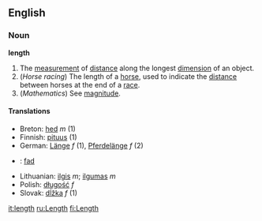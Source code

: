 ==English==

===Noun===
'''length'''
# The [[measurement]] of [[distance]] along the longest [[dimension]] of an object.
# (''Horse racing'') The length of a [[horse]], used to indicate the [[distance]] between horses at the end of a [[race]].
# (''Mathematics'') See [[magnitude]].

====Translations====
*Breton: [[hed]] ''m'' (1)
*Finnish: [[pituus]] (1)
*German: [[Länge]] ''f'' (1), [[Pferdelänge]] ''f'' (2)
*{{ga}}: [[fad]]
*Lithuanian: [[ilgis]] ''m''; [[ilgumas]] ''m''
*Polish: [[długość]] ''f''
*Slovak: [[dĺžka]] ''f'' (1)

[[it:length]]
[[ru:Length]]
[[fi:Length]]
